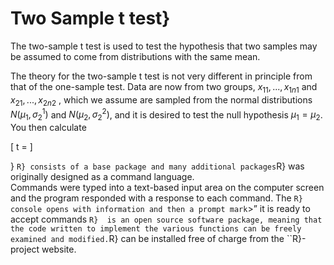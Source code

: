 Two Sample t test}
=========================================================

The two-sample t test is used to test the hypothesis that two samples may
be assumed to come from distributions with the same mean.

The theory for the two-sample t test is not very different in principle from
that of the one-sample test. Data are now from two groups, $x_{11}, . . . , x_{1n1}$
and $x_{21}, . . . , x_{2n2}$ , which we assume are sampled from the normal distributions
$N(µ_{1}, \sigma^{1}_{2} )$ and
$N(µ_{2}, \sigma^{2}_{2} )$, and it is desired to test the null hypothesis
$\mu_{1} = \mu_{2}$. You then calculate

\[
t = \frac{\bar{X}_{1}-\bar{X}_{2}}{S.E.(\bar{X}_{1}-\bar{X}_{2})}
\]









\section{Introduction to ``R}}
``R} consists of a base package and many additional packages
``R} was originally designed as a command language.  
Commands were typed into a text-based input area on the computer screen and the program responded with a response to each command.
The ``R} console opens with information and then a prompt mark  ``>"  it is ready to accept commands
``R}  is an open source software package, meaning that the code written to implement the various functions can be freely examined and modified.
``R} can be installed free of charge from the ``R}-project website.



